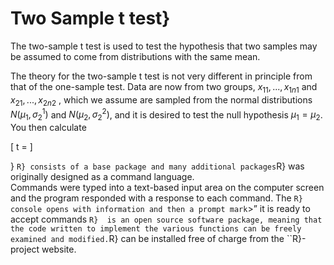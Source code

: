 Two Sample t test}
=========================================================

The two-sample t test is used to test the hypothesis that two samples may
be assumed to come from distributions with the same mean.

The theory for the two-sample t test is not very different in principle from
that of the one-sample test. Data are now from two groups, $x_{11}, . . . , x_{1n1}$
and $x_{21}, . . . , x_{2n2}$ , which we assume are sampled from the normal distributions
$N(µ_{1}, \sigma^{1}_{2} )$ and
$N(µ_{2}, \sigma^{2}_{2} )$, and it is desired to test the null hypothesis
$\mu_{1} = \mu_{2}$. You then calculate

\[
t = \frac{\bar{X}_{1}-\bar{X}_{2}}{S.E.(\bar{X}_{1}-\bar{X}_{2})}
\]









\section{Introduction to ``R}}
``R} consists of a base package and many additional packages
``R} was originally designed as a command language.  
Commands were typed into a text-based input area on the computer screen and the program responded with a response to each command.
The ``R} console opens with information and then a prompt mark  ``>"  it is ready to accept commands
``R}  is an open source software package, meaning that the code written to implement the various functions can be freely examined and modified.
``R} can be installed free of charge from the ``R}-project website.



